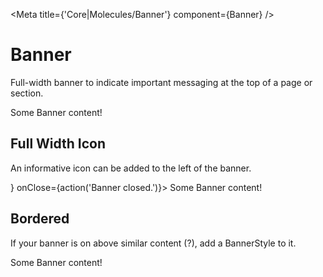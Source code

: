 

<Meta title={'Core|Molecules/Banner'} component={Banner} />

# Banner

<StoryStatus status="inProgress" />

Full-width banner to indicate important messaging at the top of a page or section.

<Preview>
  <Story name="Banner">
    <Banner onClose={action('Banner closed.')}>Some Banner content!</Banner>
  </Story>
</Preview>

<Props of={Banner} />

## Full Width Icon

An informative icon can be added to the left of the banner.

<Preview>
  <Story name="Icon Banner">
    <Banner icon={<AlertIcon />} onClose={action('Banner closed.')}>
      Some Banner content!
    </Banner>
  </Story>
</Preview>

## Bordered

If your banner is on above similar content (?), add a BannerStyle to it.

<Preview>
  <Story name="Bordered">
    <Banner
      displayStyle={BannerStyle.BorderBottom}
      onClose={action('Banner closed.')}
    >
      Some Banner content!
    </Banner>
  </Story>
</Preview>
